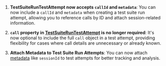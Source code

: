 1. **TestSuiteRunTestAttempt now accepts `callId` and `metadata`**: You can now include a `callId` and `metadata` when creating a test suite run attempt, allowing you to reference calls by ID and attach session-related information.

2. **`call` property in [TestSuiteRunTestAttempt](https://api.vapi.ai/api#:~:text=TestSuiteRunTestAttemptMetadata) is no longer required**: It's now optional to include the full `call` object in a test attempt, providing flexibility for cases where call details are unnecessary or already known.

3. **Attach Metadata to Test Suite Run Attempts**: You can now attach [metadata](https://api.vapi.ai/api#:~:text=TestSuiteRunTestAttemptMetadata) like `sessionId` to test attempts for better tracking and analysis. 
